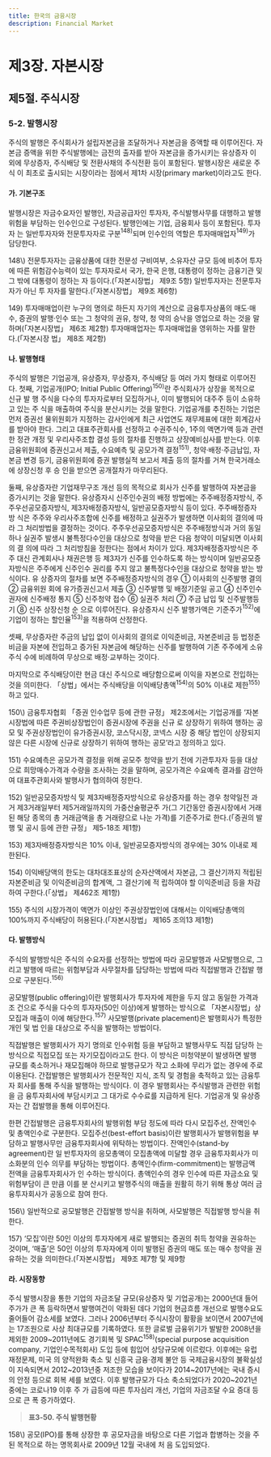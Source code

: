 ```yaml
---
title: 한국의 금융시장
description: Financial Market
---
```


# 제3장. 자본시장

## 제5절. 주식시장

### 5-2. 발행시장

주식의 발행은 주식회사가 설립자본금을 조달하거나 자본금을 증액할 때 이루어진다.
자본금 증액을 위한 주식발행에는 금전의 출자를 받아 자본금을 증가시키는 유상증자 이
외에 무상증자, 주식배당 및 전환사채의 주식전환 등이 포함된다. 발행시장은 새로운 주식
이 최초로 출시되는 시장이라는 점에서 제1차 시장(primary market)이라고도 한다.

#### 가. 기본구조

발행시장은 자금수요자인 발행인, 자금공급자인 투자자, 주식발행사무를 대행하고 발행
위험을 부담하는 인수인으로 구성된다. 발행인에는 기업, 금융회사 등이 포함된다. 투자자
는 일반투자자와 전문투자자로 구분$^{148)}$되며 인수인의 역할은 투자매매업자$^{149)}$가 담당한다.

<GComment>
148\) 전문투자자는 금융상품에 대한 전문성 구비여부, 소유자산 규모 등에 비추어 투자에 따른 위험감수능력이 있는 투자자로서 국가, 한국
은행, 대통령이 정하는 금융기관 및 그 밖에 대통령이 정하는 자 등이다.(「자본시장법」 제9조 5항) 일반투자자는 전문투자자가 아닌 투
자자를 말한다.(「자본시장법」 제9조 제6항)

149\) 투자매매업이란 누구의 명의로 하든지 자기의 계산으로 금융투자상품의 매도·매수, 증권의 발행·인수 또는 그 청약의 권유, 청약, 청
약의 승낙을 영업으로 하는 것을 말하며(「자본시장법」 제6조 제2항) 투자매매업자는 투자매매업을 영위하는 자를 말한다.(「자본시장
법」 제8조 제2항)
</GComment>

#### 나. 발행형태

주식의 발행은 기업공개, 유상증자, 무상증자, 주식배당 등 여러 가지 형태로 이루어진다.
첫째, 기업공개(IPO; Initial Public Offering)$^{150)}$란 주식회사가 상장을 목적으로 신규 발
행 주식을 다수의 투자자로부터 모집하거나, 이미 발행되어 대주주 등이 소유하고 있는 주
식을 매출하여 주식을 분산시키는 것을 말한다. 기업공개를 추진하는 기업은 먼저 증권선
물위원회가 지정하는 감사인에게 최근 사업연도 재무제표에 대한 회계감사를 받아야 한다. 그리고 대표주관회사를 선정하고 수권주식수, 1주의 액면가액 등과 관련한 정관 개정
및 우리사주조합 결성 등의 절차를 진행하고 상장예비심사를 받는다. 이후 금융위원회에
증권신고서 제출, 수요예측 및 공모가격 결정$^{151)}$, 청약·배정·주금납입, 자본금 변경 등기,
금융위원회에 증권 발행실적 보고서 제출 등의 절차를 거쳐 한국거래소에 상장신청 후 승
인을 받으면 공개절차가 마무리된다.

둘째, 유상증자란 기업재무구조 개선 등의 목적으로 회사가 신주를 발행하여 자본금을
증가시키는 것을 말한다. 유상증자시 신주인수권의 배정 방법에는 주주배정증자방식, 주
주우선공모증자방식, 제3자배정증자방식, 일반공모증자방식 등이 있다. 주주배정증자방
식은 주주와 우리사주조합에 신주를 배정하고 실권주가 발생하면 이사회의 결의에 따라
그 처리방법을 결정하는 것이다. 주주우선공모증자방식은 주주배정방식과 거의 동일하나
실권주 발생시 불특정다수인을 대상으로 청약을 받은 다음 청약이 미달되면 이사회의 결
의에 따라 그 처리방침을 정한다는 점에서 차이가 있다. 제3자배정증자방식은 주주 대신
관계회사나 채권은행 등 제3자가 신주를 인수하도록 하는 방식이며 일반공모증자방식은
주주에게 신주인수 권리를 주지 않고 불특정다수인을 대상으로 청약을 받는 방식이다. 유
상증자의 절차를 보면 주주배정증자방식의 경우 ① 이사회의 신주발행 결의 ② 금융위원
회에 유가증권신고서 제출 ③ 신주발행 및 배정기준일 공고 ④ 신주인수권자에 신주배정
통지 ⑤ 신주청약 접수 ⑥ 실권주 처리 ⑦ 주금 납입 및 신주발행등기 ⑧ 신주 상장신청 순
으로 이루어진다. 유상증자시 신주 발행가액은 기준주가$^{152)}$에 기업이 정하는 할인율$^{153)}$을
적용하여 산정한다.

셋째, 무상증자란 주금의 납입 없이 이사회의 결의로 이익준비금, 자본준비금 등 법정준
비금을 자본에 전입하고 증가된 자본금에 해당하는 신주를 발행하여 기존 주주에게 소유
주식 수에 비례하여 무상으로 배정·교부하는 것이다.

마지막으로 주식배당이란 현금 대신 주식으로 배당함으로써 이익을 자본으로 전입하는
것을 의미한다. 「상법」에서는 주식배당을 이익배당총액$^{154)}$의 50% 이내로 제한$^{155)}$하고 있다.

<GComment>
150\) 금융투자협회 「증권 인수업무 등에 관한 규정」 제2조에서는 기업공개를 ‘자본시장법에 따른 주권비상장법인이 증권시장에 주권을 신규
로 상장하기 위하여 행하는 공모 및 주권상장법인이 유가증권시장, 코스닥시장, 코넥스 시장 중 해당 법인이 상장되지 않은 다른 시장에
신규로 상장하기 위하여 행하는 공모’라고 정의하고 있다.

151\) 수요예측은 공모가격 결정을 위해 공모주 청약을 받기 전에 기관투자자 등을 대상으로 희망매수가격과 수량을 조사하는 것을 말하며,
공모가격은 수요예측 결과를 감안하여 대표주관회사와 발행사가 협의하여 정한다.

152\) 일반공모증자방식 및 제3자배정증자방식으로 유상증자를 하는 경우 청약일전 과거 제3거래일부터 제5거래일까지의 가중산술평균주
가(그 기간동안 증권시장에서 거래된 해당 종목의 총 거래금액을 총 거래량으로 나눈 가격)를 기준주가로 한다.(「증권의 발행 및 공시
등에 관한 규정」 제5-18조 제1항)

153\) 제3자배정증자방식은 10% 이내, 일반공모증자방식의 경우에는 30% 이내로 제한된다.

154\) 이익배당액의 한도는 대차대조표상의 순자산액에서 자본금, 그 결산기까지 적립된 자본준비금 및 이익준비금의 합계액, 그 결산기에 적
립하여야 할 이익준비금 등을 차감하여 구한다.(「상법」 제462조 제1항)

155\) 주식의 시장가격이 액면가 이상인 주권상장법인에 대해서는 이익배당총액의 100%까지 주식배당이 허용된다.(「자본시장법」 제165
조의13 제1항)
</GComment>

#### 다. 발행방식

주식의 발행방식은 주식의 수요자를 선정하는 방법에 따라 공모발행과 사모발행으로,
그리고 발행에 따르는 위험부담과 사무절차를 담당하는 방법에 따라 직접발행과 간접발
행으로 구분된다.$^{156)}$

공모발행(public offering)이란 발행회사가 투자자에 제한을 두지 않고 동일한 가격과 조
건으로 주식을 다수의 투자자(50인 이상)에게 발행하는 방식으로 「자본시장법」상 모집과
매출이 이에 해당한다.$^{157)}$ 사모발행(private placement)은 발행회사가 특정한 개인 및 법
인을 대상으로 주식을 발행하는 방법이다.

직접발행은 발행회사가 자기 명의로 인수위험 등을 부담하고 발행사무도 직접 담당하
는 방식으로 직접모집 또는 자기모집이라고도 한다. 이 방식은 미청약분이 발생하면 발행
규모를 축소하거나 재모집해야 하므로 발행규모가 작고 소화에 무리가 없는 경우에 주로
이용된다. 간접발행은 발행회사가 전문적인 지식, 조직 및 경험을 축적하고 있는 금융투자
회사를 통해 주식을 발행하는 방식이다. 이 경우 발행회사는 주식발행과 관련한 위험을 금
융투자회사에 부담시키고 그 대가로 수수료를 지급하게 된다. 기업공개 및 유상증자는 간
접발행을 통해 이루어진다.

한편 간접발행은 금융투자회사의 발행위험 부담 정도에 따라 다시 모집주선, 잔액인수
및 총액인수로 구분한다. 모집주선(best-effort basis)이란 발행회사가 발행위험을 부담하고 발행사무만 금융투자회사에 위탁하는 방법이다. 잔액인수(stand-by agreement)란 일
반투자자의 응모총액이 모집총액에 미달할 경우 금융투자회사가 미소화분의 인수 의무를
부담하는 방법이다. 총액인수(firm-commitment)는 발행금액 전액을 금융투자회사가 인
수하는 방식이다. 총액인수의 경우 인수에 따른 자금소요 및 위험부담이 큰 만큼 이를 분
산시키고 발행주식의 매출을 원활히 하기 위해 통상 여러 금융투자회사가 공동으로 참여
한다.

<GComment>
156\) 일반적으로 공모발행은 간접발행 방식을 취하며, 사모발행은 직접발행 방식을 취한다.

157\) ‘모집’이란 50인 이상의 투자자에게 새로 발행되는 증권의 취득 청약을 권유하는 것이며, ‘매출’은 50인 이상의 투자자에게 이미 발행된
증권의 매도 또는 매수 청약을 권유하는 것을 의미한다.(「자본시장법」 제9조 제7항 및 제9항
</GComment>

#### 라. 시장동향

주식 발행시장을 통한 기업의 자금조달 규모(유상증자 및 기업공개)는 2000년대 들어
주가가 큰 폭 등락하면서 발행여건이 악화된 데다 기업의 현금흐름 개선으로 발행수요도
줄어들어 감소세를 보였다. 그러나 2006년부터 주식시장이 활황을 보이면서 2007년에
는 17조원으로 사상 최대규모를 기록하였다. 또한 글로벌 금융위기가 발발한 2008년을
제외한 2009\~2011년에도 경기회복 및 SPAC$^{158)}$(special purpose acquisition company,
기업인수목적회사) 도입 등에 힘입어 상당규모에 이르렀다. 이후에는 유럽재정문제, 미국
의 양적완화 축소 및 신흥국 금융·경제 불안 등 국제금융시장의 불확실성이 지속되면서
2012\~2013년중 저조한 모습을 보이다가 2014\~2017년에는 국내 증시의 안정 등으로 회복
세를 보였다. 이후 발행규모가 다소 축소되었다가 2020\~2021년 중에는 코로나19 이후 주
가 급등에 따른 투자심리 개선, 기업의 자금조달 수요 증대 등으로 큰 폭 증가하였다.

> __표3-50. 주식 발행현황__

<GComment>
158\) 공모(IPO)를 통해 상장한 후 공모자금을 바탕으로 다른 기업과 합병하는 것을 주된 목적으로 하는 명목회사로 2009년 12월 국내에 처
음 도입되었다.
</GComment>
